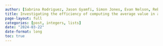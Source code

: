 ```yaml
---
author: [Sabrina Rodriguez, Jason Gyamfi, Simon Jones, Evan Nelson, Rebekah Rudd]
title: Investigating the efficiency of computing the average value in an integer matrix
page-layout: full
categories: [post, integers, lists]
date: "2024-03-22"
date-format: long
toc: true
---
```

